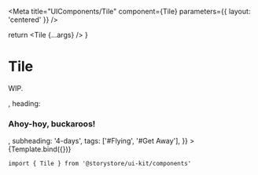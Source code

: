 
<Meta title="UIComponents/Tile" component={Tile} parameters={{ layout: 'centered' }} />

  return <Tile {...args} />
}

# Tile

WIP.

<Canvas withSource="open">
  <Story
    name="Tile"
    args={{
      image: <img src="https://picsum.photos/200/300" width={500} height={500} />,
      heading: <h3>Ahoy-hoy, buckaroos!</h3>,
      subheading: '4-days',
      tags: ['#Flying', '#Get Away'],
    }}
  >
    {Template.bind({})}
  </Story>
</Canvas>

```
import { Tile } from '@storystore/ui-kit/components'
```

<ArgsTable story="Tile" />
